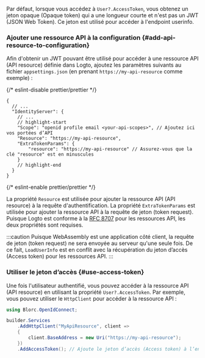 
<ApiResourcesDescription />

Par défaut, lorsque vous accédez à `User?.AccessToken`, vous obtenez un jeton opaque (Opaque token) qui a une longueur courte et n'est pas un JWT (JSON Web Token). Ce jeton est utilisé pour accéder à l'endpoint userinfo.

### Ajouter une ressource API à la configuration \{#add-api-resource-to-configuration}

Afin d'obtenir un JWT pouvant être utilisé pour accéder à une ressource API (API resource) définie dans Logto, ajoutez les paramètres suivants au fichier `appsettings.json` (en prenant `https://my-api-resource` comme exemple) :

{/* eslint-disable prettier/prettier */}
```json5 title="appsettings.json"
{
  // ...
  "IdentityServer": {
    // ...
    // highlight-start
    "Scope": "openid profile email <your-api-scopes>", // Ajoutez ici vos portées d’API
    "Resource": "https://my-api-resource",
    "ExtraTokenParams": {
        "resource": "https://my-api-resource" // Assurez-vous que la clé "resource" est en minuscules
    }
    // highlight-end
  }
}
```
{/* eslint-enable prettier/prettier */}

La propriété `Resource` est utilisée pour ajouter la ressource API (API resource) à la requête d'authentification. La propriété `ExtraTokenParams` est utilisée pour ajouter la ressource API à la requête de jeton (token request). Puisque Logto est conforme à la [RFC 8707](https://tools.ietf.org/html/rfc8707) pour les ressources API, les deux propriétés sont requises.

:::caution
Puisque WebAssembly est une application côté client, la requête de jeton (token request) ne sera envoyée au serveur qu'une seule fois. De ce fait, `LoadUserInfo` est en conflit avec la récupération du jeton d’accès (Access token) pour les ressources API.
:::

### Utiliser le jeton d’accès \{#use-access-token}

Une fois l'utilisateur authentifié, vous pouvez accéder à la ressource API (API resource) en utilisant la propriété `User?.AccessToken`. Par exemple, vous pouvez utiliser le `HttpClient` pour accéder à la ressource API :

```csharp
using Blorc.OpenIdConnect;

builder.Services
    .AddHttpClient("MyApiResource", client =>
    {
        client.BaseAddress = new Uri("https://my-api-resource");
    })
    .AddAccessToken(); // Ajoute le jeton d’accès (Access token) à l’en-tête de la requête
```
